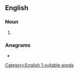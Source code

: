 ==English==

===Noun===
{{head|en|noun form}}

# {{plural of|dearth|lang=en}}

===Anagrams===
* {{anagrams|en|a=adehrst|Deharts|hardest|hatreds|heardst|hetdars|sharted|threads|trashed}}

[[Category:English 1-syllable words]]